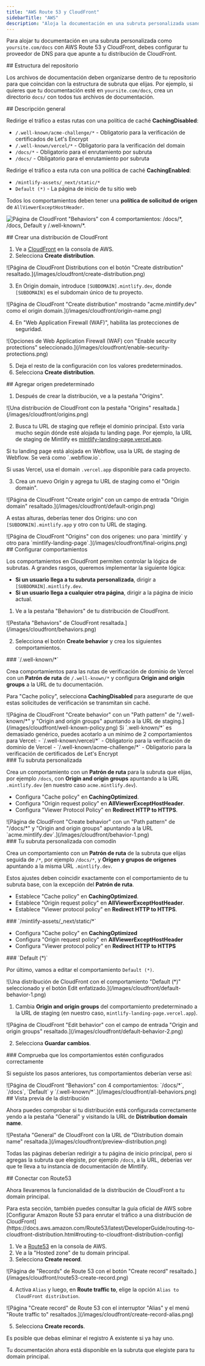 ```yaml
---
title: "AWS Route 53 y CloudFront"
sidebarTitle: "AWS"
description: "Aloja la documentación en una subruta personalizada usando servicios de AWS"
---
```



Para alojar tu documentación en una subruta personalizada como `yoursite.com/docs` con AWS Route 53 y CloudFront, debes configurar tu proveedor de DNS para que apunte a tu distribución de CloudFront.


<div id="repository-structure">
  ## Estructura del repositorio
</div>

Los archivos de documentación deben organizarse dentro de tu repositorio para que coincidan con la estructura de subruta que elijas. Por ejemplo, si quieres que tu documentación esté en `yoursite.com/docs`, crea un directorio `docs/` con todos tus archivos de documentación.

<div id="high-level-overview">
  ## Descripción general
</div>

Redirige el tráfico a estas rutas con una política de caché **CachingDisabled**:

- `/.well-known/acme-challenge/*` - Obligatorio para la verificación de certificados de Let's Encrypt
- `/.well-known/vercel/*` - Obligatorio para la verificación del domain
- `/docs/*` - Obligatorio para el enrutamiento por subruta
- `/docs/` - Obligatorio para el enrutamiento por subruta

Redirige el tráfico a esta ruta con una política de caché **CachingEnabled**:

- `/mintlify-assets/_next/static/*`
- `Default (*)` - La página de inicio de tu sitio web

Todos los comportamientos deben tener una **política de solicitud de origen** de `AllViewerExceptHostHeader`.

![Página de CloudFront "Behaviors" con 4 comportamientos: `/docs/*`, `/docs`, `Default` y `/.well-known/*`.](/images/cloudfront/all-behaviors.png)

<div id="create-cloudfront-distribution">
  ## Crear una distribución de CloudFront
</div>

1. Ve a [CloudFront](https://aws.amazon.com/cloudfront) en la consola de AWS.
2. Selecciona **Create distribution**.

<Frame>
    ![Página de CloudFront Distributions con el botón "Create distribution" resaltado.](/images/cloudfront/create-distribution.png)
  </Frame>

3. En Origin domain, introduce `[SUBDOMAIN].mintlify.dev`, donde `[SUBDOMAIN]` es el subdomain único de tu proyecto.

<Frame>
    ![Página de CloudFront "Create distribution" mostrando "acme.mintlify.dev" como el origin domain.](/images/cloudfront/origin-name.png)
  </Frame>

4. En "Web Application Firewall (WAF)", habilita las protecciones de seguridad.

<Frame>
    ![Opciones de Web Application Firewall (WAF) con "Enable security protections" seleccionado.](/images/cloudfront/enable-security-protections.png)
  </Frame>

5. Deja el resto de la configuración con los valores predeterminados.
6. Selecciona **Create distribution**.

<div id="add-default-origin">
  ## Agregar origen predeterminado
</div>

1. Después de crear la distribución, ve a la pestaña "Origins".

<Frame>
    ![Una distribución de CloudFront con la pestaña "Origins" resaltada.](/images/cloudfront/origins.png)
  </Frame>

2. Busca tu URL de staging que refleje el dominio principal. Esto varía mucho según dónde esté alojada tu landing page. Por ejemplo, la URL de staging de Mintlify es [mintlify-landing-page.vercel.app](https://mintlify-landing-page.vercel.app).

<Info>
  Si tu landing page está alojada en Webflow, usa la URL de staging de Webflow. Se verá como `.webflow.io`.

  Si usas Vercel, usa el domain `.vercel.app` disponible para cada proyecto.
</Info>

3. Crea un nuevo Origin y agrega tu URL de staging como el "Origin domain".

<Frame>
    ![Página de CloudFront "Create origin" con un campo de entrada "Origin domain" resaltado.](/images/cloudfront/default-origin.png)
  </Frame>

A estas alturas, deberías tener dos Origins: uno con `[SUBDOMAIN].mintlify.app` y otro con tu URL de staging.

<Frame>
  ![Página de CloudFront "Origins" con dos orígenes: uno para `mintlify` y otro para `mintlify-landing-page`.](/images/cloudfront/final-origins.png)
</Frame>

<div id="set-behaviors">
  ## Configurar comportamientos
</div>

Los comportamientos en CloudFront permiten controlar la lógica de subrutas. A grandes rasgos, queremos implementar la siguiente lógica:

- **Si un usuario llega a tu subruta personalizada**, dirigir a `[SUBDOMAIN].mintlify.dev`.
- **Si un usuario llega a cualquier otra página**, dirigir a la página de inicio actual.

1. Ve a la pestaña "Behaviors" de tu distribución de CloudFront.

<Frame>
	![Pestaña "Behaviors" de CloudFront resaltada.](/images/cloudfront/behaviors.png)
</Frame>

2. Selecciona el botón **Create behavior** y crea los siguientes comportamientos.

<div id="well-known">
  ### `/.well-known/*`
</div>

Crea comportamientos para las rutas de verificación de dominio de Vercel con un **Patrón de ruta** de `/.well-known/*` y configura **Origin and origin groups** a la URL de tu documentación.

Para "Cache policy", selecciona **CachingDisabled** para asegurarte de que estas solicitudes de verificación se transmitan sin caché.

<Frame>
  ![Página de CloudFront "Create behavior" con un "Path pattern" de "/.well-known/*" y "Origin and origin groups" apuntando a la URL de staging.](/images/cloudfront/well-known-policy.png)
</Frame>

<Info>
Si `.well-known/*` es demasiado genérico, puedes acotarlo a un mínimo de 2 comportamientos para Vercel:
  - `/.well-known/vercel/*` - Obligatorio para la verificación de dominio de Vercel
  - `/.well-known/acme-challenge/*` - Obligatorio para la verificación de certificados de Let's Encrypt
</Info>

<div id="your-custom-subpath">
  ### Tu subruta personalizada
</div>

Crea un comportamiento con un **Patrón de ruta** para la subruta que elijas, por ejemplo `/docs`, con **Origin and origin groups** apuntando a la URL `.mintlify.dev` (en nuestro caso `acme.mintlify.dev`).

- Configura "Cache policy" en **CachingOptimized**.
- Configura "Origin request policy" en **AllViewerExceptHostHeader**.
- Configura "Viewer Protocol Policy" en **Redirect HTTP to HTTPS**.

<Frame>
  ![Página de CloudFront "Create behavior" con un "Path pattern" de "/docs/*" y "Origin and origin groups" apuntando a la URL `acme.mintlify.dev`.](/images/cloudfront/behavior-1.png)
</Frame>

<div id="your-custom-subpath-with-wildcard">
  ### Tu subruta personalizada con comodín
</div>

Crea un comportamiento con un **Patrón de ruta** de la subruta que elijas seguida de `/*`, por ejemplo `/docs/*`, y **Origen y grupos de orígenes** apuntando a la misma URL `.mintlify.dev`.

Estos ajustes deben coincidir exactamente con el comportamiento de tu subruta base, con la excepción del **Patrón de ruta**.

- Establece "Cache policy" en **CachingOptimized**.
- Establece "Origin request policy" en **AllViewerExceptHostHeader**.
- Establece "Viewer protocol policy" en **Redirect HTTP to HTTPS**.

<div id="mintlify-assets_nextstatic">
  ### `/mintlify-assets/_next/static/*`
</div>

- Configura "Cache policy" en **CachingOptimized**
 - Configura "Origin request policy" en **AllViewerExceptHostHeader**
 - Configura "Viewer protocol policy" en **Redirect HTTP to HTTPS**

<div id="default">
  ### `Default (*)`
</div>

Por último, vamos a editar el comportamiento `Default (*)`.

<Frame>
  ![Una distribución de CloudFront con el comportamiento "Default (*)" seleccionado y el botón Edit enfatizado.](/images/cloudfront/default-behavior-1.png)
</Frame>

1. Cambia **Origin and origin groups** del comportamiento predeterminado a la URL de staging (en nuestro caso, `mintlify-landing-page.vercel.app`).

<Frame>
  ![Página de CloudFront "Edit behavior" con el campo de entrada "Origin and origin groups" resaltado.](/images/cloudfront/default-behavior-2.png)
</Frame>

2. Selecciona **Guardar cambios**.

<div id="check-behaviors-are-set-up-correctly">
  ### Comprueba que los comportamientos estén configurados correctamente
</div>

Si seguiste los pasos anteriores, tus comportamientos deberían verse así:

<Frame>
  ![Página de CloudFront “Behaviors” con 4 comportamientos: `/docs/*`, `/docs`, `Default` y `/.well-known/*`.](/images/cloudfront/all-behaviors.png)
</Frame>

<div id="preview-distribution">
  ## Vista previa de la distribución
</div>

Ahora puedes comprobar si tu distribución está configurada correctamente yendo a la pestaña "General" y visitando la URL de **Distribution domain name**.

<Frame>
  ![Pestaña "General" de CloudFront con la URL de "Distribution domain name" resaltada.](/images/cloudfront/preview-distribution.png)
</Frame>

Todas las páginas deberían redirigir a tu página de inicio principal, pero si agregas la subruta que elegiste, por ejemplo `/docs`, a la URL, deberías ver que te lleva a tu instancia de documentación de Mintlify.

<div id="connect-with-route53">
  ## Conectar con Route53
</div>

Ahora llevaremos la funcionalidad de la distribución de CloudFront a tu domain principal.

<Note>
  Para esta sección, también puedes consultar la guía oficial de AWS sobre [Configurar
  Amazon Route 53 para enrutar el tráfico a una
  distribución de CloudFront](https://docs.aws.amazon.com/Route53/latest/DeveloperGuide/routing-to-cloudfront-distribution.html#routing-to-cloudfront-distribution-config)
</Note>

1. Ve a [Route53](https://aws.amazon.com/route53) en la consola de AWS.
2. Ve a la "Hosted zone" de tu domain principal.
3. Selecciona **Create record**.

<Frame>
  ![Página de "Records" de Route 53 con el botón "Create record" resaltado.](/images/cloudfront/route53-create-record.png)
</Frame>

4. Activa `Alias` y luego, en **Route traffic to**, elige la opción `Alias to CloudFront distribution`.

<Frame>
  ![Página "Create record" de Route 53 con el interruptor "Alias" y el menú "Route traffic to" resaltados.](/images/cloudfront/create-record-alias.png)
</Frame>

5. Selecciona **Create records**.

<Note>
  Es posible que debas eliminar el registro A existente si ya hay uno.
</Note>

Tu documentación ahora está disponible en la subruta que elegiste para tu domain principal.

<Propagating />